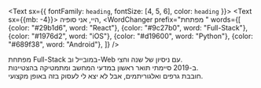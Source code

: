 
<Text sx={{ fontFamily: `heading`, fontSize: [4, 5, 6], color: `heading` }}>
    <Text sx={{mb: -4}}>
    היי, אני סופיה,
    </Text>
    <WordChanger prefix="מפתחת " words={[
        {color: "#29b1d6", word: "React"},
        {color: "#9c27b0", word: "Full-Stack"},
        {color: "#1976d2", word: "iOS"},
        {color: "#d19600", word: "Python"},
        {color: "#689f38", word: "Android"},
    ]} />
</Text>

<p>  
    מפתחת Full-Stack במובייל וב-Web עם ניסיון של שנה וחצי.<br />
    ב-2019 סיימתי תואר ראשון במדעי המחשב ומתמטיקה בהצטיינות.<br />
    חובבת גרפים ואלגוריתמים, אבל לא יצא לי לעסוק בזה באופן מקצועי.<br />
</p>